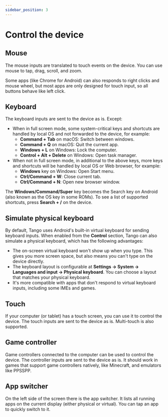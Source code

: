 ```yaml
---
sidebar_position: 3
---
```


# Control the device

## Mouse

The mouse inputs are translated to touch events on the device. You can use mouse to tap, drag, scroll, and zoom.

Some apps (like Chrome for Android) can also responds to right clicks and mouse wheel, but most apps are only designed for touch input, so all buttons behave like left click.

## Keyboard

The keyboard inputs are sent to the device as is. Except:

* When in full screen mode, some system-critical keys and shortcuts are handled by local OS and not forwarded to the device, for example:
  * **Command + Tab** on macOS: Switch between windows.
  * **Command + Q** on macOS: Quit the current app.
  * **Windows + L** on Windows: Lock the computer.
  * **Control + Alt + Delete** on Windows: Open task manager.
* When not in full screen mode, in additional to the above keys, more keys and shortcuts will be handled by local OS or Web browser, for example:
  * **Windows** key on Windows: Open Start menu.
  * **Ctrl/Command + W**: Close current tab.
  * **Ctrl/Command + N**: Open new browser window.

The **Windows/Command/Super** key becomes the Search key on Android (also known as the OS key in some ROMs). To see a list of supported shortcuts, press **Search + /** on the device.

## Simulate physical keyboard

By default, Tango uses Android's built-in virtual keyboard for sending keyboard inputs. When enabled from the **Control** section, Tango can also simulate a physical keyboard, which has the following advantages:

* The on-screen virtual keyboard won't show up when you type. This gives you more screen space, but also means you can't type on the device directly.
* The keyboard layout is configurable at **Settings → System → Languages and input → Physical keyboard**. You can choose a layout that matches your physical keyboard.
* It's more compatible with apps that don't respond to virtual keyboard inputs, including some IMEs and games.

## Touch

If your computer (or tablet) has a touch screen, you can use it to control the device. The touch inputs are sent to the device as is. Multi-touch is also supported.

## Game controller

Game controllers connected to the computer can be used to control the device. The controller inputs are sent to the device as is. It should work in games that support game controllers natively, like Minecraft, and emulators like PPSSPP.

## App switcher

On the left side of the screen there is the app switcher. It lists all running apps on the current display (either physical or virtual). You can tap an app to quickly switch to it.
